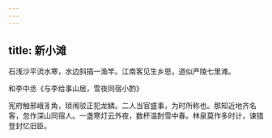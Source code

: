 ```yaml
---
---
---
```

title: 新小滩
---



石浅沙平流水寒，水边斜插一渔竿。江南客见生乡思，道似严陵七里滩。

和李中丞《与李给事山居，雪夜同宿小酌》

宪府触邪峨豸角，琐闱驳正犯龙鳞。二人当官盛事，为时所称也。那知近地齐名客，忽作深山同宿人。一盏寒灯云外夜，数杯温酎雪中春。林泉莫作多时计，谏猎登封忆旧臣。